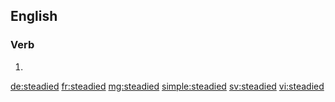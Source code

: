 ==English==

===Verb===
{{head|en}}

# {{en-past of|steady}}

[[de:steadied]]
[[fr:steadied]]
[[mg:steadied]]
[[simple:steadied]]
[[sv:steadied]]
[[vi:steadied]]